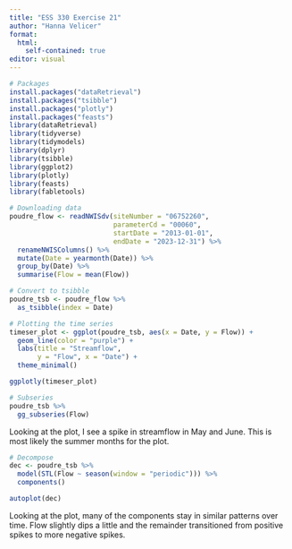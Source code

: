 ```yaml
---
title: "ESS 330 Exercise 21"
author: "Hanna Velicer"
format:
  html:
    self-contained: true
editor: visual
---
```


```r
# Packages
install.packages("dataRetrieval")
install.packages("tsibble")
install.packages("plotly")
install.packages("feasts")
library(dataRetrieval)
library(tidyverse)
library(tidymodels)
library(dplyr)
library(tsibble)
library(ggplot2)
library(plotly)
library(feasts)
library(fabletools)

# Downloading data
poudre_flow <- readNWISdv(siteNumber = "06752260",    
                          parameterCd = "00060",      
                          startDate = "2013-01-01",   
                          endDate = "2023-12-31") %>% 
  renameNWISColumns() %>%                              
  mutate(Date = yearmonth(Date)) %>%                   
  group_by(Date) %>%                                   
  summarise(Flow = mean(Flow))

# Convert to tsibble
poudre_tsb <- poudre_flow %>% 
  as_tsibble(index = Date)

# Plotting the time series
timeser_plot <- ggplot(poudre_tsb, aes(x = Date, y = Flow)) +
  geom_line(color = "purple") +
  labs(title = "Streamflow",
       y = "Flow", x = "Date") +
  theme_minimal()

ggplotly(timeser_plot)

# Subseries
poudre_tsb %>% 
  gg_subseries(Flow)
```
Looking at the plot, I see a spike in streamflow in May and June. This is most likely the summer months for the plot. 
```r
# Decompose
dec <- poudre_tsb %>% 
  model(STL(Flow ~ season(window = "periodic"))) %>% 
  components()

autoplot(dec)
```
Looking at the plot, many of the components stay in similar patterns over time. Flow slightly dips a little and the remainder transitioned from positive spikes to more negative spikes.